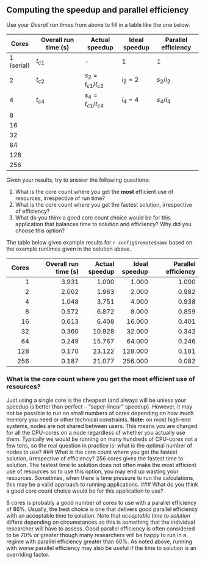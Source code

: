 ::: challenge
## Computing the speedup and parallel efficiency
Use your *Overall run times* from above to fill in a table like the one below.

| Cores      | Overall run time (s) | Actual speedup  | Ideal speedup | Parallel efficiency |
|------------|----------------------|-----------------|----------------|---------------------|
| 1 (serial) |        $t_{c1}$      |       -         |       1        |          1         |
| 2          |        $t_{c2}$      | $s_2 = t_{c1}/t_{c2}$ | $i_2 = 2$ |  $s_2 / i_2$     |
| 4          |        $t_{c4}$      | $s_4 = t_{c1}/t_{c4}$ | $i_4 = 4$ |  $s_4 / i_4$     |                   
| 8          |                      |                 |                |                     | 
| 16         |                      |                 |                |                     |
| 32         |                      |                 |                |                     |
| 64         |                      |                 |                |                     |             
| 128        |                      |                 |                |                     |
| 256        |                      |                 |                |                     |

Given your results, try to answer the following questions:

1. What is the core count where you get the **most** efficient use of resources, irrespective
  of run time?
2. What is the core count where you get the fastest solution, irrespective of efficiency?
3. What do you think a good core count choice would be for this application that balances
   time to solution and efficiency? Why did you choose this option?

::: solution

The table below gives example results for `r config$remote$name` based on the example 
runtimes given in the solution above.

| Cores      | Overall run time (s) | Actual speedup | Ideal speedup | Parallel efficiency |
|-----------:|---------------------:|---------------:|--------------:|--------------------:|
|          1 |                3.931 |          1.000 |         1.000 |               1.000 |
|          2 |                2.002 |          1.963 |         2.000 |               0.982 |
|          4 |                1.048 |          3.751 |         4.000 |               0.938 |
|          8 |                0.572 |          6.872 |         8.000 |               0.859 |
|         16 |                0.613 |          6.408 |        16.000 |               0.401 |
|         32 |                0.360 |         10.928 |        32.000 |               0.342 |
|         64 |                0.249 |         15.767 |        64.000 |               0.246 |
|        128 |                0.170 |         23.122 |       128.000 |               0.181 |
|        256 |                0.187 |         21.077 |       256.000 |               0.082 |

### What is the core count where you get the **most** efficient use of resources?
Just using a single core is the cheapest (and always will be unless your speedup is better
than perfect – “super-linear” speedup). However, it may not be possible to run on small
numbers of cores depending on how much memory you need or other technical constraints.
**Note:** on most high-end systems, nodes are not shared between users. This means you are
charged for all the CPU-cores on a node regardless of whether you actually use them. Typically
we would be running on many hundreds of CPU-cores not a few tens, so the real question in
practice is: what is the optimal number of nodes to use?
### What is the core count where you get the fastest solution, irrespective of efficiency?
256 cores gives the fastest time to solution.
The fastest time to solution does not often make the most efficient use of resources so 
to use this option, you may end up wasting your resources. Sometimes, when there is 
time pressure to run the calculations, this may be a valid approach to running 
applications.
### What do you think a good core count choice would be for this application to use?

8 cores is probably a good number of cores to use with a parallel efficiency of 86%.
Usually, the best choice is one that delivers good parallel efficiency with an acceptable
time to solution. Note that *acceptable time to solution* differs depending on circumstances
so this is something that the individual researcher will have to assess. Good parallel
efficiency is often considered to be 70% or greater though many researchers will be happy
to run in a regime with parallel efficiency greater than 60%. As noted above, running with
worse parallel efficiency may also be useful if the time to solution is an overriding factor.

:::
:::